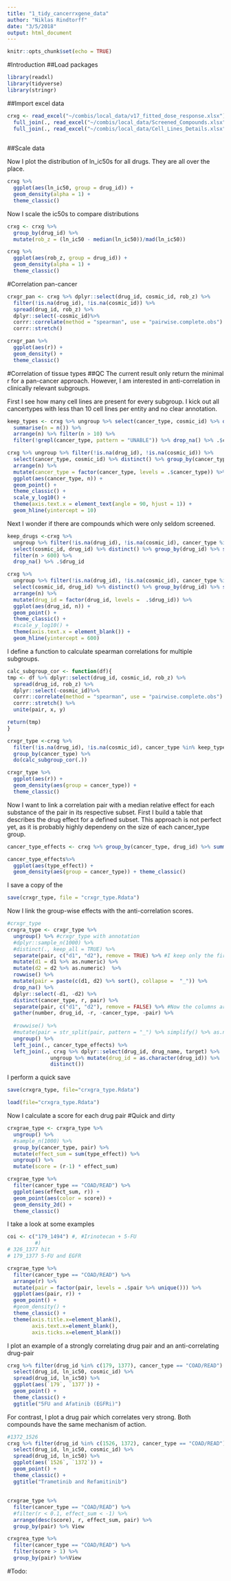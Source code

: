 ```yaml
---
title: "1_tidy_cancerrxgene_data"
author: "Niklas Rindtorff"
date: "3/5/2018"
output: html_document
---
```


```r
knitr::opts_chunk$set(echo = TRUE)
```

#Introduction
##Load packages

```r
library(readxl)
library(tidyverse)
library(stringr)

```

##Import excel data

```r

crxg <- read_excel("~/combis/local_data/v17_fitted_dose_response.xlsx") %>% dplyr::select(-c(1,2)) %>% `colnames<-`(colnames(.) %>% tolower()) %>%
  full_join(., read_excel("~/combis/local_data/Screened_Compounds.xlsx") %>% `colnames<-`(colnames(.) %>% tolower()) %>% rename(drug_id = `drug id`, drug_name = `drug name`, target_pathway = `target pathway`)) %>%
  full_join(., read_excel("~/combis/local_data/Cell_Lines_Details.xlsx", sheet = "Cell line details") %>% `colnames<-`(colnames(.) %>% tolower() %>% str_replace_all(., " ", "_"))  %>%  dplyr::select(c(1,2,8,9,10,11,12,13)) %>% `colnames<-`(c("sample_name", "cosmic_id", "gdsc_tissue_1", "gdsc_tissue_2", "cancer_type", "msi", "medium", "growth_properties")))
  
```

##Scale data

Now I plot the distribution of ln_ic50s for all drugs. They are all over the place.

```r
crxg %>% 
  ggplot(aes(ln_ic50, group = drug_id)) + 
  geom_density(alpha = 1) + 
  theme_classic()
```

Now I scale the ic50s to compare distributions

```r
crxg <- crxg %>%
  group_by(drug_id) %>%
  mutate(rob_z = (ln_ic50 - median(ln_ic50))/mad(ln_ic50))

crxg %>% 
  ggplot(aes(rob_z, group = drug_id)) + 
  geom_density(alpha = 1) + 
  theme_classic()
```

#Correlation pan-cancer

```r
crxgr_pan <- crxg %>% dplyr::select(drug_id, cosmic_id, rob_z) %>%
  filter(!is.na(drug_id), !is.na(cosmic_id)) %>%
  spread(drug_id, rob_z) %>% 
  dplyr::select(-cosmic_id)%>%
  corrr::correlate(method = "spearman", use = "pairwise.complete.obs") %>%
  corrr::stretch()

crxgr_pan %>%
  ggplot(aes(r)) + 
  geom_density() + 
  theme_classic()
```

#Correlation of tissue types
##QC
The current result only return the minimal r for a pan-cancer approach. However, I am interested in anti-correlation in clinically relevant subgroups. 

First I see how many cell lines are present for every subgroup. I kick out all cancertypes with less than 10 cell lines per entity and no clear annotation.

```r
keep_types <- crxg %>% ungroup %>% select(cancer_type, cosmic_id) %>% distinct() %>% group_by(cancer_type) %>% 
  summarise(n = n()) %>% 
  arrange(n) %>% filter(n > 10) %>% 
  filter(!grepl(cancer_type, pattern = "UNABLE")) %>% drop_na() %>% .$cancer_type 

crxg %>% ungroup %>% filter(!is.na(drug_id), !is.na(cosmic_id)) %>%
  select(cancer_type, cosmic_id) %>% distinct() %>% group_by(cancer_type) %>% summarise(n = n()) %>% 
  arrange(n) %>% 
  mutate(cancer_type = factor(cancer_type, levels = .$cancer_type)) %>%
  ggplot(aes(cancer_type, n)) + 
  geom_point() + 
  theme_classic() + 
  scale_y_log10() + 
  theme(axis.text.x = element_text(angle = 90, hjust = 1)) + 
  geom_hline(yintercept = 10)
```

Next I wonder if there are compounds which were only seldom screened.

```r
keep_drugs <-crxg %>% 
  ungroup %>% filter(!is.na(drug_id), !is.na(cosmic_id), cancer_type %in% keep_types) %>%
  select(cosmic_id, drug_id) %>% distinct() %>% group_by(drug_id) %>% summarise(n = n()) %>% 
  filter(n > 600) %>%  
  drop_na() %>% .$drug_id

crxg %>% 
  ungroup %>% filter(!is.na(drug_id), !is.na(cosmic_id), cancer_type %in% keep_types) %>%
  select(cosmic_id, drug_id) %>% distinct() %>% group_by(drug_id) %>% summarise(n = n()) %>% 
  arrange(n) %>%
  mutate(drug_id = factor(drug_id, levels =  .$drug_id)) %>% 
  ggplot(aes(drug_id, n)) + 
  geom_point() + 
  theme_classic() + 
  #scale_y_log10() + 
  theme(axis.text.x = element_blank()) + 
  geom_hline(yintercept = 600)
```


I define a function to calculate spearman correlations for multiple subgroups.

```r
calc_subgroup_cor <- function(df){
tmp <- df %>% dplyr::select(drug_id, cosmic_id, rob_z) %>%
  spread(drug_id, rob_z) %>% 
  dplyr::select(-cosmic_id)%>%
  corrr::correlate(method = "spearman", use = "pairwise.complete.obs") %>%
  corrr::stretch() %>% 
  unite(pair, x, y)

return(tmp)
}

crxgr_type <-crxg %>% 
  filter(!is.na(drug_id), !is.na(cosmic_id), cancer_type %in% keep_types, drug_id %in% keep_drugs) %>%
  group_by(cancer_type) %>% 
  do(calc_subgroup_cor(.))

crxgr_type %>% 
  ggplot(aes(r)) + 
  geom_density(aes(group = cancer_type)) + 
  theme_classic()
```

Now I want to link a correlation pair with a median relative effect for each substance of the pair in its respective subset.
First I build a table that describes the drug effect for a defined subset. 
This approach is not perfect yet, as it is probably highly dependeny on the size of each cancer_type group.

```r
cancer_type_effects <- crxg %>% group_by(cancer_type, drug_id) %>% summarise(type_effect = median(rob_z, na.rm = TRUE)) %>% mutate(drug_id = as.character(drug_id))

cancer_type_effects%>% 
  ggplot(aes(type_effect)) + 
  geom_density(aes(group = cancer_type)) + theme_classic()
```

I save a copy of the 

```r
save(crxgr_type, file = "crxgr_type.Rdata")
```



Now I link the group-wise effects with the anti-correlation scores.

```r
#crxgr_type
crxgra_type <- crxgr_type %>%  
  ungroup() %>% #crxgr_type with annotation 
  #dplyr::sample_n(1000) %>%
  #distinct(., keep_all = TRUE) %>% 
  separate(pair, c("d1", "d2"), remove = TRUE) %>% #I keep only the first id for each row
  mutate(d1 = d1 %>% as.numeric) %>% 
  mutate(d2 = d2 %>% as.numeric)  %>% 
  rowwise() %>%
  mutate(pair = paste(c(d1, d2) %>% sort(), collapse =  "_")) %>%
  drop_na() %>% 
  dplyr::select(-d1, -d2) %>% 
  distinct(cancer_type, r, pair) %>% 
  separate(pair, c("d1", "d2"), remove = FALSE) %>% #Now the columns are ordered systematically
  gather(number, drug_id, -r, -cancer_type, -pair) %>%
  
  #rowwise() %>%
  #mutate(pair = str_split(pair, pattern = "_") %>% simplify() %>% as.numeric() %>% sort() %>% paste(., collapse =  "_")) %>% 
  ungroup() %>%
  left_join(., cancer_type_effects) %>%
  left_join(., crxg %>% dplyr::select(drug_id, drug_name, target) %>% 
              ungroup %>% mutate(drug_id = as.character(drug_id)) %>% 
              distinct())
```

I perform a quick save

```r
save(crxgra_type, file="crxgra_type.Rdata")
```

```r
load(file="crxgra_type.Rdata")
```


Now I calculate a score for each drug pair 
#Quick and dirty

```r
crxgrae_type <- crxgra_type %>% 
  ungroup() %>% 
  #sample_n(1000) %>%
  group_by(cancer_type, pair) %>%
  mutate(effect_sum = sum(type_effect)) %>% 
  ungroup() %>% 
  mutate(score = (r-1) * effect_sum) 

crxgrae_type %>% 
  filter(cancer_type == "COAD/READ") %>%
  ggplot(aes(effect_sum, r)) + 
  geom_point(aes(color = score)) + 
  geom_density_2d() +
  theme_classic() 
```

I take a look at some examples 

```r
coi <- c("179_1494") #, #Irinotecan + 5-FU
         #)
# 326_1377 hit
# 179_1377 5-FU and EGFR

crxgrae_type %>% 
  filter(cancer_type == "COAD/READ") %>% 
  arrange(r) %>% 
  mutate(pair = factor(pair, levels = .$pair %>% unique())) %>% 
  ggplot(aes(pair, r)) + 
  geom_point() + 
  #geom_density() + 
  theme_classic() + 
  theme(axis.title.x=element_blank(),
        axis.text.x=element_blank(),
        axis.ticks.x=element_blank())
```

I plot an example of a strongly correlating drug pair and an anti-correlating drug-pair 

```r
crxg %>% filter(drug_id %in% c(179, 1377), cancer_type == "COAD/READ") %>% 
  select(drug_id, ln_ic50, cosmic_id) %>% 
  spread(drug_id, ln_ic50) %>% 
  ggplot(aes(`179`, `1377`)) + 
  geom_point() + 
  theme_classic() +
  ggtitle("5FU and Afatinib (EGFRi)")
```

For contrast, I plot a drug pair which correlates very strong. Both compounds have the same mechanism of action.


```r
#1372_1526
crxg %>% filter(drug_id %in% c(1526, 1372), cancer_type == "COAD/READ") %>% 
  select(drug_id, ln_ic50, cosmic_id) %>% 
  spread(drug_id, ln_ic50) %>% 
  ggplot(aes(`1526`, `1372`)) + 
  geom_point() + 
  theme_classic() + 
  ggtitle("Trametinib and Refamitinib") 
```

##

```r
crxgrae_type %>% 
  filter(cancer_type == "COAD/READ") %>% 
  #filter(r < 0.1, effect_sum < -1) %>% 
  arrange(desc(score), r, effect_sum, pair) %>% 
  group_by(pair) %>% View
```


```r
crxgrea_type %>% 
  filter(cancer_type == "COAD/READ") %>% 
  filter(score > 1) %>% 
  group_by(pair) %>%View
```

#Todo: 

